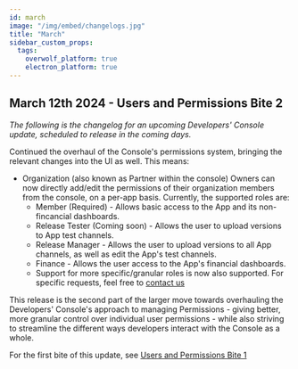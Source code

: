 ```yaml
---
id: march
image: "/img/embed/changelogs.jpg"
title: "March"
sidebar_custom_props:
  tags:
    overwolf_platform: true
    electron_platform: true
---
```


## March 12th 2024 - Users and Permissions Bite 2

*The following is the changelog for an upcoming Developers' Console update, scheduled to release in the coming days.*

Continued the overhaul of the Console's permissions system, bringing the relevant changes into the UI as well. This means:
- Organization (also known as Partner within the console) Owners can now directly add/edit the permissions of their organization
members from the console, on a per-app basis. Currently, the supported roles are:
  - Member (Required) - Allows basic access to the App and its non-fincancial dashboards.
  - Release Tester (Coming soon) - Allows the user to upload versions to App test channels.
  - Release Manager - Allows the user to upload versions to all App channels, as well as edit the App's test channels.
  - Finance - Allows the user access to the App's financial dashboards.
  - Support for more specific/granular roles is now also supported. For specific requests, feel free to [contact us](/support/contact-us)

This release is the second part of the larger move towards overhauling the Developers' Console's
approach to managing Permissions - giving better, more granular control over individual user permissions -
while also striving to streamline the different ways developers interact with the Console as a whole.

For the first bite of this update, see [Users and Permissions Bite 1](/api/changelogs/developers-console/2024/february#february-28th-2024---users-and-permissions-bite-1)
